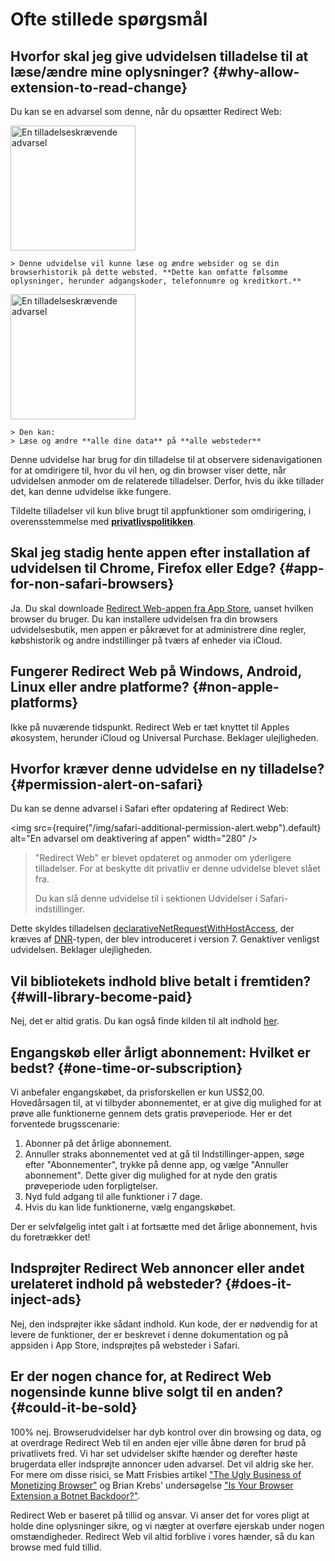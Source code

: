 
# Ofte stillede spørgsmål

## Hvorfor skal jeg give udvidelsen tilladelse til at læse/ændre mine oplysninger? {#why-allow-extension-to-read-change}

Du kan se en advarsel som denne, når du opsætter Redirect Web:

<IfBrowserStore stores='appStore'>
    <Image src={PermissionAlertSafari} alt="En tilladelseskrævende advarsel" width="200" margin="0 0 16px 0" hasShadow />

    > Denne udvidelse vil kunne læse og ændre websider og se din browserhistorik på dette websted. **Dette kan omfatte følsomme oplysninger, herunder adgangskoder, telefonnumre og kreditkort.**
</IfBrowserStore>

<IfBrowserStore stores='appStore' includes={false}>
    <Image src={PermissionAlertChrome} alt="En tilladelseskrævende advarsel" height="200" hasRoundedCorners hasShadow margin="0 0 16px 0" />

    > Den kan:  
    > Læse og ændre **alle dine data** på **alle websteder**
</IfBrowserStore>

Denne udvidelse har brug for din tilladelse til at observere sidenavigationen for at omdirigere til, hvor du vil hen, og din browser viser dette, når udvidelsen anmoder om de relaterede tilladelser. Derfor, hvis du ikke tillader det, kan denne udvidelse ikke fungere.

Tildelte tilladelser vil kun blive brugt til appfunktioner som omdirigering, i overensstemmelse med **[privatlivspolitikken](/privacy-policy)**.

## Skal jeg stadig hente appen efter installation af udvidelsen til Chrome, Firefox eller Edge? {#app-for-non-safari-browsers}

Ja. Du skal downloade [Redirect Web-appen fra App Store](https://apps.apple.com/app/id1571283503), uanset hvilken browser du bruger. Du kan installere udvidelsen fra din browsers udvidelsesbutik, men appen er påkrævet for at administrere dine regler, købshistorik og andre indstillinger på tværs af enheder via iCloud.

## Fungerer Redirect Web på Windows, Android, Linux eller andre platforme? {#non-apple-platforms}

Ikke på nuværende tidspunkt. Redirect Web er tæt knyttet til Apples økosystem, herunder iCloud og Universal Purchase. Beklager ulejligheden.

## Hvorfor kræver denne udvidelse en ny tilladelse? {#permission-alert-on-safari}

Du kan se denne advarsel i Safari efter opdatering af Redirect Web:

<img src={require("/img/safari-additional-permission-alert.webp").default} alt="En advarsel om deaktivering af appen" width="280" />

> "Redirect Web" er blevet opdateret og anmoder om yderligere tilladelser. For at beskytte dit privatliv er denne udvidelse blevet slået fra.
>
> Du kan slå denne udvidelse til i sektionen Udvidelser i Safari-indstillinger.

Dette skyldes tilladelsen [declarativeNetRequestWithHostAccess](https://developer.apple.com/documentation/safariservices/safari_web_extensions/blocking_content_with_your_safari_web_extension), der kræves af [DNR](/rule-settings#type)-typen, der blev introduceret i version 7. Genaktiver venligst udvidelsen. Beklager ulejligheden.

## Vil bibliotekets indhold blive betalt i fremtiden? {#will-library-become-paid}

Nej, det er altid gratis. Du kan også finde kilden til alt indhold [her](https://github.com/mshibanami/redirect-web/tree/main/library).

## Engangskøb eller årligt abonnement: Hvilket er bedst? {#one-time-or-subscription}

Vi anbefaler engangskøbet, da prisforskellen er kun US$2,00.
Hovedårsagen til, at vi tilbyder abonnementet, er at give dig mulighed for at prøve alle funktionerne gennem dets gratis prøveperiode. Her er det forventede brugsscenarie:

1. Abonner på det årlige abonnement.
2. Annuller straks abonnementet ved at gå til Indstillinger-appen, søge efter "Abonnementer", trykke på denne app, og vælge "Annuller abonnement". Dette giver dig mulighed for at nyde den gratis prøveperiode uden forpligtelser.
3. Nyd fuld adgang til alle funktioner i 7 dage.
4. Hvis du kan lide funktionerne, vælg engangskøbet.

Der er selvfølgelig intet galt i at fortsætte med det årlige abonnement, hvis du foretrækker det!

## Indsprøjter Redirect Web annoncer eller andet urelateret indhold på websteder? {#does-it-inject-ads}

Nej, den indsprøjter ikke sådant indhold. Kun kode, der er nødvendig for at levere de funktioner, der er beskrevet i denne dokumentation og på appsiden i App Store, indsprøjtes på websteder i Safari.

## Er der nogen chance for, at Redirect Web nogensinde kunne blive solgt til en anden? {#could-it-be-sold}

100% nej. Browserudvidelser har dyb kontrol over din browsing og data, og at overdrage Redirect Web til en anden ejer ville åbne døren for brud på privatlivets fred. Vi har set udvidelser skifte hænder og derefter høste brugerdata eller indsprøjte annoncer uden advarsel. Det vil aldrig ske her. For mere om disse risici, se Matt Frisbies artikel ["The Ugly Business of Monetizing Browser"](https://mattfrisbie.substack.com/p/the-ugly-business-of-monetizing-browser) og Brian Krebs' undersøgelse ["Is Your Browser Extension a Botnet Backdoor?"](https://krebsonsecurity.com/2021/03/is-your-browser-extension-a-botnet-backdoor/).

Redirect Web er baseret på tillid og ansvar. Vi anser det for vores pligt at holde dine oplysninger sikre, og vi nægter at overføre ejerskab under nogen omstændigheder. Redirect Web vil altid forblive i vores hænder, så du kan browse med fuld tillid.
